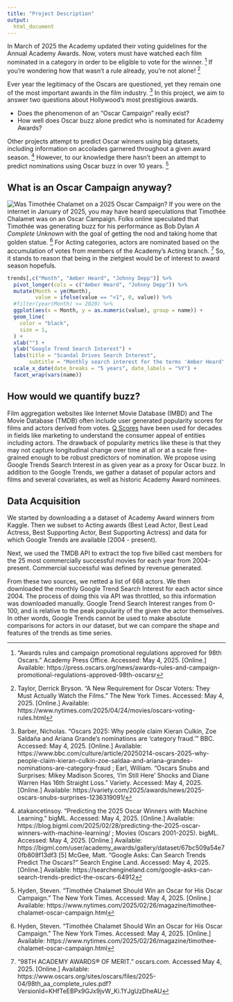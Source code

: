 ```yaml
---
title: "Project Description"
output: 
  html_document
---
```


In March of 2025 the Academy updated their voting guidelines for the Annual Academy Awards. Now, voters must have watched each film nominated in a category in order to be eligible to vote for the winner. [^1] If you're wondering how that wasn't a rule already, you're not alone! [^2] 

Ever year the legitimacy of the Oscars are questioned, yet they remain one of the most important awards in the film industry. [^3] In this project, we aim to answer two questions about Hollywood's most prestigious awards.

- Does the phenomenon of an "Oscar Campaign" really exist? 
- How well does Oscar buzz alone predict who is nominated for Academy Awards?

Other projects attempt to predict Oscar winners using big datasets, including information on accolades garnered throughout a given award season. [^4] However, to our knowledge there hasn't been an attempt to predict nominations using Oscar buzz in over 10 years. [^5]

## What is an Oscar Campaign anyway?

![Was Timothée Chalamet on a 2025 Oscar Campaign?](./img/000043-edit.jpg)
If you were on the internet in January of 2025, you may have heard speculations that Timothée Chalamet was on an Oscar Campaign. Folks online speculated that Timothée was generating buzz for his performance as Bob Dylan *A Complete Unknown* with the goal of getting the nod and taking home that golden statue. [^5] For Acting categories, actors are nominated based on the accumulation of votes from members of the Academy's Acting branch. [^6] So, it stands to reason that being in the zietgiest would be of interest to award season hopefuls.

```r
trends[,c("Month", "Amber Heard", "Johnny Depp")] %>%
  pivot_longer(cols = c("Amber Heard", "Johnny Depp")) %>%
  mutate(Month = ym(Month), 
         value = ifelse(value == "<1", 0, value)) %>%
  #filter(year(Month) >= 2020) %>%
  ggplot(aes(x = Month, y = as.numeric(value), group = name)) +
  geom_line(
    color = "black",
    size = 1,
  ) +
  xlab("") +
  ylab("Google Trend Search Interest") +
  labs(title = "Scandal Drives Search Interest",
       subtitle = "Monthly search interest for the terms 'Amber Heard' and 'Johnny Depp' \nsince 2004") +
  scale_x_date(date_breaks = "5 years", date_labels = "%Y") +
  facet_wrap(vars(name)) 
```

## How would we quantify buzz?

Film aggregation websites like Internet Movie Database (IMBD) and The Movie Database (TMDB) often include user generated popularity scores for films and actors derived from votes. [Q Scores](https://www.qscores.com/) have been used for decades in fields like marketing to understand the consumer appeal of entities including actors. The drawback of popularity metrics like these is that they may not capture longitudinal change over time at all or at a scale fine-grained enough to be robust predictors of nomination. We propose using Google Trends Search Interest in as given year as a proxy for Oscar buzz. In addition to the Google Trends, we gather a dataset of popular actors and films and several covariates, as well as historic Academy Award nominees.

## Data Acquisition

We started by downloading a a dataset of Academy Award winners from Kaggle. Then we subset to Acting awards (Best Lead Actor, Best Lead Actress, Best Supporting Actor, Best Supporting Actress) and data for which Google Trends are available (2004 - present). 

Next, we used the TMDB API to extract the top five billed cast members for the 25 most commercially successful movies for each year from 2004-present. Commercial successful was defined by revenue generated. 

From these two sources, we netted a list of 668 actors. We then downloaded the monthly Google Trend Search Interest for each actor since 2004. The process of doing this via API was throttled, so this information was downloaded manually. Google Trend Search Interest ranges from 0-100, and is relative to the peak popularity of the given the actor themselves. In other words, Google Trends cannot be used to make absolute comparisons for actors in our dataset, but we can compare the shape and features of the trends as time series.


[^1]: "Awards rules and campaign promotional regulations approved for 98th Oscars." Academy Press Office. Accessed: May 4, 2025. [Online.] Available: https://press.oscars.org/news/awards-rules-and-campaign-promotional-regulations-approved-98th-oscarsr
[^2]: Taylor, Derrick Bryson. "A New Requirement for Oscar Voters: They Must Actually Watch the Films." The New York Times. Accessed: May 4, 2025. [Online.] Available: https://www.nytimes.com/2025/04/24/movies/oscars-voting-rules.html
[^3]: Barber, Nicholas. "Oscars 2025: Why people claim Kieran Culkin, Zoe Saldaña and Ariana Grande's nominations are 'category fraud.'" BBC. Accessed: May 4, 2025. [Online.] Available: https://www.bbc.com/culture/article/20250214-oscars-2025-why-people-claim-kieran-culkin-zoe-saldaa-and-ariana-grandes-nominations-are-category-fraud ; Earl, William. "Oscars Snubs and Surprises: Mikey Madison Scores, ‘I’m Still Here’ Shocks and Diane Warren Has 16th Straight Loss." Variety. Accessed: May 4, 2025. [Online.] Available: https://variety.com/2025/awards/news/2025-oscars-snubs-surprises-1236319091/
[^4]: atakancetinsoy. "Predicting the 2025 Oscar Winners with Machine Learning." bigML. Accessed: May 4, 2025. [Online.] Available: https://blog.bigml.com/2025/02/28/predicting-the-2025-oscar-winners-with-machine-learning/ ; Movies (Oscars 2001-2025). bigML. Accessed: May 4, 2025. [Online.] Available: https://bigml.com/user/academy_awards/gallery/dataset/67bc509a54e70fb808f13df3
[5] McGee, Matt. "Google Asks: Can Search Trends Predict The Oscars?" Search Engine Land. Accessed: May 4, 2025. [Online.] Available: https://searchengineland.com/google-asks-can-search-trends-predict-the-oscars-64912
[^5]: Hyden, Steven. "Timothée Chalamet Should Win an Oscar for His Oscar Campaign." The New York Times. Accessed: May 4, 2025. [Online.] Available: https://www.nytimes.com/2025/02/26/magazine/timothee-chalamet-oscar-campaign.html
[^6]: "98TH ACADEMY AWARDS® OF MERIT." oscars.com. Accessed May 4, 2025. [Online.] Available: https://www.oscars.org/sites/oscars/files/2025-04/98th_aa_complete_rules.pdf?VersionId=KHfTeEBPx9GJx9jvW_Ki.1YJgUzDheAU
